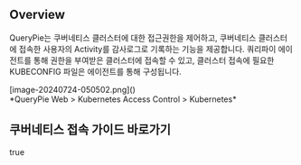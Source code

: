 ## Overview
QueryPie는 쿠버네티스 클러스터에 대한 접근권한을 제어하고, 쿠버네티스 클러스터에 접속한 사용자의 Activity를 감사로그로 기록하는 기능을 제공합니다. 쿼리파이 에이전트를 통해 권한을 부여받은 클러스터에 접속할 수 있고, 클러스터 접속에 필요한 KUBECONFIG 파일은 에이전트를 통해 구성됩니다.

<p align="center">
<div>[image-20240724-050502.png]()</div>
*QueryPie Web &gt; Kubernetes Access Control &gt; Kubernetes*
</p>

## 쿠버네티스 접속 가이드 바로가기
true